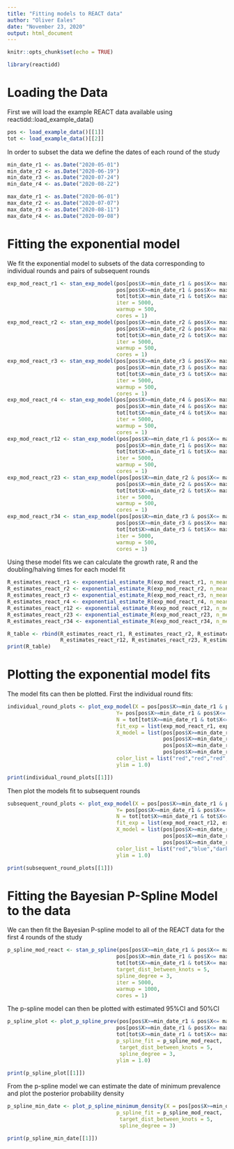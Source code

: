 ```yaml
---
title: "Fitting models to REACT data"
author: "Oliver Eales"
date: "November 23, 2020"
output: html_document
---
```


```r
knitr::opts_chunk$set(echo = TRUE)
```

```r
library(reactidd)
```

# Loading the Data
First we will load the example REACT data available using reactidd::load_example_data() 

```r
pos <- load_example_data()[[1]]
tot <- load_example_data()[[2]]
```

In order to subset the data we define the dates of each round of the study
```r
min_date_r1 <- as.Date("2020-05-01")
min_date_r2 <- as.Date("2020-06-19")
min_date_r3 <- as.Date("2020-07-24")
min_date_r4 <- as.Date("2020-08-22")

max_date_r1 <- as.Date("2020-06-01")
max_date_r2 <- as.Date("2020-07-07")
max_date_r3 <- as.Date("2020-08-11")
max_date_r4 <- as.Date("2020-09-08")
```


# Fitting the exponential model
We fit the exponential model to subsets of the data corresponding to individual rounds and pairs of subsequent rounds 

```r
exp_mod_react_r1 <- stan_exp_model(pos[pos$X>=min_date_r1 & pos$X<= max_date_r1,]$X,
                                   pos[pos$X>=min_date_r1 & pos$X<= max_date_r1,]$England,
                                   tot[tot$X>=min_date_r1 & tot$X<= max_date_r1,]$England,
                                   iter = 5000,
                                   warmup = 500,
                                   cores = 1)
exp_mod_react_r2 <- stan_exp_model(pos[pos$X>=min_date_r2 & pos$X<= max_date_r2,]$X,
                                   pos[pos$X>=min_date_r2 & pos$X<= max_date_r2,]$England,
                                   tot[tot$X>=min_date_r2 & tot$X<= max_date_r2,]$England,
                                   iter = 5000,
                                   warmup = 500,
                                   cores = 1)
exp_mod_react_r3 <- stan_exp_model(pos[pos$X>=min_date_r3 & pos$X<= max_date_r3,]$X,
                                   pos[pos$X>=min_date_r3 & pos$X<= max_date_r3,]$England,
                                   tot[tot$X>=min_date_r3 & tot$X<= max_date_r3,]$England,
                                   iter = 5000,
                                   warmup = 500,
                                   cores = 1)
exp_mod_react_r4 <- stan_exp_model(pos[pos$X>=min_date_r4 & pos$X<= max_date_r4,]$X,
                                   pos[pos$X>=min_date_r4 & pos$X<= max_date_r4,]$England,
                                   tot[tot$X>=min_date_r4 & tot$X<= max_date_r4,]$England,
                                   iter = 5000,
                                   warmup = 500,
                                   cores = 1)
exp_mod_react_r12 <- stan_exp_model(pos[pos$X>=min_date_r1 & pos$X<= max_date_r2,]$X,
                                   pos[pos$X>=min_date_r1 & pos$X<= max_date_r2,]$England,
                                   tot[tot$X>=min_date_r1 & tot$X<= max_date_r2,]$England,
                                   iter = 5000,
                                   warmup = 500,
                                   cores = 1)
exp_mod_react_r23 <- stan_exp_model(pos[pos$X>=min_date_r2 & pos$X<= max_date_r3,]$X,
                                   pos[pos$X>=min_date_r2 & pos$X<= max_date_r3,]$England,
                                   tot[tot$X>=min_date_r2 & tot$X<= max_date_r3,]$England,
                                   iter = 5000,
                                   warmup = 500,
                                   cores = 1)
exp_mod_react_r34 <- stan_exp_model(pos[pos$X>=min_date_r3 & pos$X<= max_date_r4,]$X,
                                   pos[pos$X>=min_date_r3 & pos$X<= max_date_r4,]$England,
                                   tot[tot$X>=min_date_r3 & tot$X<= max_date_r4,]$England,
                                   iter = 5000,
                                   warmup = 500,
                                   cores = 1)
```

Using these model fits we can calculate the growth rate, R and the doubling/halving times for each model fit 
```r
R_estimates_react_r1 <- exponential_estimate_R(exp_mod_react_r1, n_mean = 2.29, b_mean =0.36, label ="React-Round1")
R_estimates_react_r2 <- exponential_estimate_R(exp_mod_react_r2, n_mean = 2.29, b_mean =0.36, label ="React-Round2")
R_estimates_react_r3 <- exponential_estimate_R(exp_mod_react_r3, n_mean = 2.29, b_mean =0.36, label ="React-Round3")
R_estimates_react_r4 <- exponential_estimate_R(exp_mod_react_r4, n_mean = 2.29, b_mean =0.36, label ="React-Round4")
R_estimates_react_r12 <- exponential_estimate_R(exp_mod_react_r12, n_mean = 2.29, b_mean =0.36, label ="React-Round1&2")
R_estimates_react_r23 <- exponential_estimate_R(exp_mod_react_r23, n_mean = 2.29, b_mean =0.36, label ="React-Round2&3")
R_estimates_react_r34 <- exponential_estimate_R(exp_mod_react_r34, n_mean = 2.29, b_mean =0.36, label ="React-Round3&4")

R_table <- rbind(R_estimates_react_r1, R_estimates_react_r2, R_estimates_react_r3, R_estimates_react_r4,
                 R_estimates_react_r12, R_estimates_react_r23, R_estimates_react_r34)
print(R_table)
```

# Plotting the exponential model fits

The model fits can then be plotted. First the individual round fits:

```r
individual_round_plots <- plot_exp_model(X = pos[pos$X>=min_date_r1 & pos$X<= max_date_r4,]$X,
                                   Y= pos[pos$X>=min_date_r1 & pos$X<= max_date_r4,]$England,
                                   N = tot[tot$X>=min_date_r1 & tot$X<= max_date_r4,]$England,
                                   fit_exp = list(exp_mod_react_r1, exp_mod_react_r2, exp_mod_react_r3, exp_mod_react_r4),
                                   X_model = list(pos[pos$X>=min_date_r1 & pos$X<= max_date_r1,]$X,
                                                  pos[pos$X>=min_date_r2 & pos$X<= max_date_r2,]$X,
                                                  pos[pos$X>=min_date_r3 & pos$X<= max_date_r3,]$X,
                                                  pos[pos$X>=min_date_r4 & pos$X<= max_date_r4,]$X),
                                   color_list = list("red","red","red","red"),
                                   ylim = 1.0)

print(individual_round_plots[[1]])
```

Then plot the models fit to subsequent rounds
```r
subsequent_round_plots <- plot_exp_model(X = pos[pos$X>=min_date_r1 & pos$X<= max_date_r4,]$X,
                                   Y= pos[pos$X>=min_date_r1 & pos$X<= max_date_r4,]$England,
                                   N = tot[tot$X>=min_date_r1 & tot$X<= max_date_r4,]$England,
                                   fit_exp = list(exp_mod_react_r12, exp_mod_react_r23, exp_mod_react_r34),
                                   X_model = list(pos[pos$X>=min_date_r1 & pos$X<= max_date_r2,]$X,
                                                  pos[pos$X>=min_date_r2 & pos$X<= max_date_r3,]$X,
                                                  pos[pos$X>=min_date_r3 & pos$X<= max_date_r4,]$X),
                                   color_list = list("red","blue","dark green"),
                                   ylim = 1.0)

print(subsequent_round_plots[[1]])
```

# Fitting the Bayesian P-Spline Model to the data
We can then fit the Bayesian P-spline model to all of the REACT data for the first 4 rounds of the study

```r
p_spline_mod_react <- stan_p_spline(pos[pos$X>=min_date_r1 & pos$X<= max_date_r4,]$X,
                                   pos[pos$X>=min_date_r1 & pos$X<= max_date_r4,]$England,
                                   tot[tot$X>=min_date_r1 & tot$X<= max_date_r4,]$England,
                                   target_dist_between_knots = 5,
                                   spline_degree = 3,
                                   iter = 5000,
                                   warmup = 1000,
                                   cores = 1)


```

The p-spline model can then be plotted with estimated 95%CI and 50%CI
```r
p_spline_plot <- plot_p_spline_prev(pos[pos$X>=min_date_r1 & pos$X<= max_date_r4,]$X,
                                   pos[pos$X>=min_date_r1 & pos$X<= max_date_r4,]$England,
                                   tot[tot$X>=min_date_r1 & tot$X<= max_date_r4,]$England,
                                   p_spline_fit = p_spline_mod_react, 
                                    target_dist_between_knots = 5,
                                    spline_degree = 3,
                                   ylim = 1.0)

print(p_spline_plot[[1]])


```

From the p-spline model we can estimate the date of minimum prevalence and plot the posterior probability density

```r
p_spline_min_date <- plot_p_spline_minimum_density(X = pos[pos$X>=min_date_r1 & pos$X<= max_date_r4,]$X,
                                   p_spline_fit = p_spline_mod_react, 
                                    target_dist_between_knots = 5,
                                    spline_degree = 3)

print(p_spline_min_date[[1]])


```

